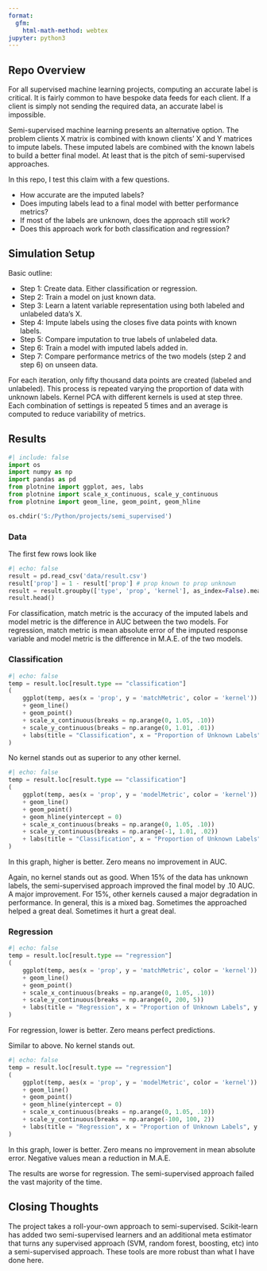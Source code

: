 ```yaml
---
format:
  gfm:
    html-math-method: webtex
jupyter: python3
---
```


## Repo Overview

For all supervised machine learning projects, computing an accurate label is critical. It is fairly common to have bespoke data feeds for each client. If a client is simply not sending the required data, an accurate label is impossible.

Semi-supervised machine learning presents an alternative option. The problem clients X matrix is combined with known clients' X and Y matrices to impute labels. These imputed labels are combined with the known labels to build a better final model. At least that is the pitch of semi-supervised approaches.

In this repo, I test this claim with a few questions.

-   How accurate are the imputed labels?
-   Does imputing labels lead to a final model with better performance metrics?
-   If most of the labels are unknown, does the approach still work?
-   Does this approach work for both classification and regression?

## Simulation Setup

Basic outline:

-   Step 1: Create data. Either classification or regression.
-   Step 2: Train a model on just known data.
-   Step 3: Learn a latent variable representation using both labeled and unlabeled data's X.
-   Step 4: Impute labels using the closes five data points with known labels.
-   Step 5: Compare imputation to true labels of unlabeled data.
-   Step 6: Train a model with imputed labels added in.
-   Step 7: Compare performance metrics of the two models (step 2 and step 6) on unseen data.

For each iteration, only fifty thousand data points are created (labeled and unlabeled). This process is repeated varying the proportion of data with unknown labels. Kernel PCA with different kernels is used at step three. Each combination of settings is repeated 5 times and an average is computed to reduce variability of metrics.

## Results

```python
#| include: false
import os
import numpy as np
import pandas as pd
from plotnine import ggplot, aes, labs
from plotnine import scale_x_continuous, scale_y_continuous
from plotnine import geom_line, geom_point, geom_hline

os.chdir('S:/Python/projects/semi_supervised')
```

### Data

The first few rows look like
```python
#| echo: false
result = pd.read_csv('data/result.csv')
result['prop'] = 1 - result['prop'] # prop known to prop unknown
result = result.groupby(['type', 'prop', 'kernel'], as_index=False).mean().drop(['b'], axis = 1)
result.head()
```

For classification, match metric is the accuracy of the imputed labels and model metric is the difference in AUC between the two models. For regression, match metric is mean absolute error of the imputed response variable and model metric is the difference in M.A.E. of the two models.

### Classification

```python
#| echo: false
temp = result.loc[result.type == "classification"]
(
    ggplot(temp, aes(x = 'prop', y = 'matchMetric', color = 'kernel'))
    + geom_line()
    + geom_point()
    + scale_x_continuous(breaks = np.arange(0, 1.05, .10))
    + scale_y_continuous(breaks = np.arange(0, 1.01, .01))
    + labs(title = "Classification", x = "Proportion of Unknown Labels", y = "Accuracy of Imputed Labels")
)
```

No kernel stands out as superior to any other kernel.

```python
#| echo: false
temp = result.loc[result.type == "classification"]
(
    ggplot(temp, aes(x = 'prop', y = 'modelMetric', color = 'kernel'))
    + geom_line()
    + geom_point()
    + geom_hline(yintercept = 0)
    + scale_x_continuous(breaks = np.arange(0, 1.05, .10))
    + scale_y_continuous(breaks = np.arange(-1, 1.01, .02))
    + labs(title = "Classification", x = "Proportion of Unknown Labels", y = "Difference in AUC")
)
```

In this graph, higher is better. Zero means no improvement in AUC.

Again, no kernel stands out as good. When 15% of the data has unknown labels, the semi-supervised approach improved the final model by .10 AUC. A major improvement. For 15%, other kernels caused a major degradation in performance. In general, this is a mixed bag. Sometimes the approached helped a great deal. Sometimes it hurt a great deal.

### Regression

```python
#| echo: false
temp = result.loc[result.type == "regression"]
(
    ggplot(temp, aes(x = 'prop', y = 'matchMetric', color = 'kernel'))
    + geom_line()
    + geom_point()
    + scale_x_continuous(breaks = np.arange(0, 1.05, .10))
    + scale_y_continuous(breaks = np.arange(0, 200, 5))
    + labs(title = "Regression", x = "Proportion of Unknown Labels", y = "Mean Absolute Error")
)
```

For regression, lower is better. Zero means perfect predictions.

Similar to above. No kernel stands out.

```python
#| echo: false
temp = result.loc[result.type == "regression"]
(
    ggplot(temp, aes(x = 'prop', y = 'modelMetric', color = 'kernel'))
    + geom_line()
    + geom_point()
    + geom_hline(yintercept = 0)
    + scale_x_continuous(breaks = np.arange(0, 1.05, .10))
    + scale_y_continuous(breaks = np.arange(-100, 100, 2))
    + labs(title = "Regression", x = "Proportion of Unknown Labels", y = "Difference in MAE")
)
```

In this graph, lower is better. Zero means no improvement in mean absolute error. Negative values mean a reduction in M.A.E.

The results are worse for regression. The semi-supervised approach failed the vast majority of the time.

## Closing Thoughts

The project takes a roll-your-own approach to semi-supervised. Scikit-learn has added two semi-supervised learners and an additional meta estimator that turns any supervised approach (SVM, random forest, boosting, etc) into a semi-supervised approach. These tools are more robust than what I have done here.

